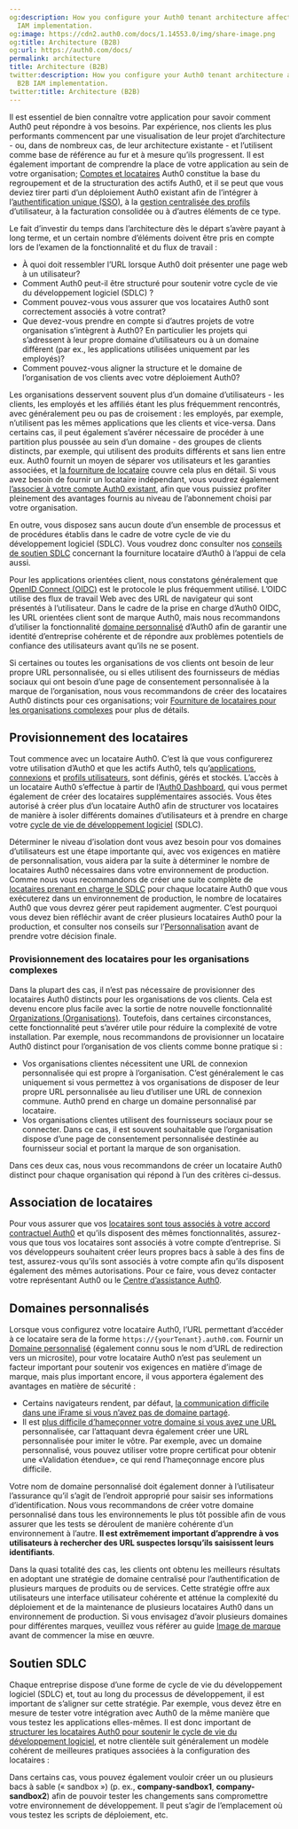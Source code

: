 ```yaml
---
og:description: How you configure your Auth0 tenant architecture affects your B2B
  IAM implementation.
og:image: https://cdn2.auth0.com/docs/1.14553.0/img/share-image.png
og:title: Architecture (B2B)
og:url: https://auth0.com/docs/
permalink: architecture
title: Architecture (B2B)
twitter:description: How you configure your Auth0 tenant architecture affects your
  B2B IAM implementation.
twitter:title: Architecture (B2B)
---
```


Il est essentiel de bien connaître votre application pour savoir comment Auth0 peut répondre à vos besoins. Par expérience, nos clients les plus performants commencent par une visualisation de leur projet d’architecture - ou, dans de nombreux cas, de leur architecture existante - et l’utilisent comme base de référence au fur et à mesure qu’ils progressent. Il est également important de comprendre la place de votre application au sein de votre organisation; [Comptes et locataires](/get-started/create-tenants) Auth0 constitue la base du regroupement et de la structuration des actifs Auth0, et il se peut que vous deviez tirer parti d’un déploiement Auth0 existant afin de l’intégrer à l’[authentification unique (SSO)](/single-sign-on), à la [gestion centralisée des profils](/architecture-scenarios/b2b/profile-management) d’utilisateur, à la facturation consolidée ou à d’autres éléments de ce type.



Le fait d’investir du temps dans l’architecture dès le départ s’avère payant à long terme, et un certain nombre d’éléments doivent être pris en compte lors de l’examen de la fonctionnalité et du flux de travail :

* À quoi doit ressembler l’URL lorsque Auth0 doit présenter une page web à un utilisateur?
* Comment Auth0 peut-il être structuré pour soutenir votre cycle de vie du développement logiciel (SDLC) ?
* Comment pouvez-vous vous assurer que vos locataires Auth0 sont correctement associés à votre contrat?
* Que devez-vous prendre en compte si d’autres projets de votre organisation s’intègrent à Auth0? En particulier les projets qui s’adressent à leur propre domaine d’utilisateurs ou à un domaine différent (par ex., les applications utilisées uniquement par les employés)?
* Comment pouvez-vous aligner la structure et le domaine de l’organisation de vos clients avec votre déploiement Auth0?

Les organisations desservent souvent plus d’un domaine d’utilisateurs - les clients, les employés et les affiliés étant les plus fréquemment rencontrés, avec généralement peu ou pas de croisement : les employés, par exemple, n’utilisent pas les mêmes applications que les clients et vice-versa. Dans certains cas, il peut également s’avérer nécessaire de procéder à une partition plus poussée au sein d’un domaine - des groupes de clients distincts, par exemple, qui utilisent des produits différents et sans lien entre eux. Auth0 fournit un moyen de séparer vos utilisateurs et les garanties associées, et [la fourniture de locataire](#tenant-provision) couvre cela plus en détail. Si vous avez besoin de fournir un locataire indépendant, vous voudrez également [l’associer à votre compte Auth0 existant](#tenant-association), afin que vous puissiez profiter pleinement des avantages fournis au niveau de l’abonnement choisi par votre organisation.



En outre, vous disposez sans aucun doute d’un ensemble de processus et de procédures établis dans le cadre de votre cycle de vie du développement logiciel (SDLC). Vous voudrez donc consulter nos [conseils de soutien SDLC](#sdlc-support) concernant la fourniture locataire d’Auth0 à l’appui de cela aussi.

Pour les applications orientées client, nous constatons généralement que [OpenID Connect (OIDC)](/protocols/openid-connect-protocol) est le protocole le plus fréquemment utilisé. L’OIDC utilise des flux de travail Web avec des URL de navigateur qui sont présentés à l’utilisateur. Dans le cadre de la prise en charge d’Auth0 OIDC, les URL orientées client sont de marque Auth0, mais nous recommandons d’utiliser la fonctionnalité [domaine personnalisé](#custom-domains) d’Auth0 afin de garantir une identité d’entreprise cohérente et de répondre aux problèmes potentiels de confiance des utilisateurs avant qu’ils ne se posent.



Si certaines ou toutes les organisations de vos clients ont besoin de leur propre URL personnalisée, ou si elles utilisent des fournisseurs de médias sociaux qui ont besoin d’une page de consentement personnalisée à la marque de l’organisation, nous vous recommandons de créer des locataires Auth0 distincts pour ces organisations; voir [Fourniture de locataires pour les organisations complexes](#tenant-provision-for-complex-organizations) pour plus de détails.

## Provisionnement des locataires

Tout commence avec un locataire Auth0. C’est là que vous configurerez votre utilisation d’Auth0 et que les actifs Auth0, tels qu’[applications](/applications), [connexions](/connections) et [profils utilisateurs](/architecture-scenarios/b2b/profile-management), sont définis, gérés et stockés. L’accès à un locataire Auth0 s’effectue à partir de l’[Auth0 Dashboard](/get-started/dashboard), qui vous permet également de créer des locataires supplémentaires associés. Vous êtes autorisé à créer plus d’un locataire Auth0 afin de structurer vos locataires de manière à isoler différents domaines d’utilisateurs et à prendre en charge votre [cycle de vie de développement logiciel](#sdlc-support) (SDLC).



Déterminer le niveau d’isolation dont vous avez besoin pour vos domaines d’utilisateurs est une étape importante qui, avec vos exigences en matière de personnalisation, vous aidera par la suite à déterminer le nombre de locataires Auth0 nécessaires dans votre environnement de production. Comme nous vous recommandons de créer une suite complète de [locataires prenant en charge le SDLC](#sdlc-support) pour chaque locataire Auth0 que vous exécuterez dans un environnement de production, le nombre de locataires Auth0 que vous devrez gérer peut rapidement augmenter. C’est pourquoi vous devez bien réfléchir avant de créer plusieurs locataires Auth0 pour la production, et consulter nos conseils sur l’[Personnalisation](/architecture-scenarios/b2b/branding) avant de prendre votre décision finale.

### Provisionnement des locataires pour les organisations complexes

Dans la plupart des cas, il n’est pas nécessaire de provisionner des locataires Auth0 distincts pour les organisations de vos clients. Cela est devenu encore plus facile avec la sortie de notre nouvelle fonctionnalité [Organizations (Organisations)](/organizations/organizations-overview). Toutefois, dans certaines circonstances, cette fonctionnalité peut s’avérer utile pour réduire la complexité de votre installation. Par exemple, nous recommandons de provisionner un locataire Auth0 distinct pour l’organisation de vos clients comme bonne pratique si :

* Vos organisations clientes nécessitent une URL de connexion personnalisée qui est propre à l’organisation. C’est généralement le cas uniquement si vous permettez à vos organisations de disposer de leur propre URL personnalisée au lieu d’utiliser une URL de connexion commune. Auth0 prend en charge un domaine personnalisé par locataire.
* Vos organisations clientes utilisent des fournisseurs sociaux pour se connecter. Dans ce cas, il est souvent souhaitable que l’organisation dispose d’une page de consentement personnalisée destinée au fournisseur social et portant la marque de son organisation.

Dans ces deux cas, nous vous recommandons de créer un locataire Auth0 distinct pour chaque organisation qui répond à l’un des critères ci-dessus.



## Association de locataires

Pour vous assurer que vos [ locataires sont tous associés à votre accord contractuel Auth0](/get-started/create-tenants/child-tenants) et qu’ils disposent des mêmes fonctionnalités, assurez-vous que tous vos locataires sont associés à votre compte d’entreprise. Si vos développeurs souhaitent créer leurs propres bacs à sable à des fins de test, assurez-vous qu’ils sont associés à votre compte afin qu’ils disposent également des mêmes autorisations. Pour ce faire, vous devez contacter votre représentant Auth0 ou le [Centre d’assistance Auth0](https://support.auth0.com).

## Domaines personnalisés

Lorsque vous configurez votre locataire Auth0, l’URL permettant d’accéder à ce locataire sera de la forme `https://{yourTenant}.auth0.com`. Fournir un [Domaine personnalisé](/custom-domains) (également connu sous le nom d’URL de redirection vers un microsite), pour votre locataire Auth0 n’est pas seulement un facteur important pour soutenir vos exigences en matière d’image de marque, mais plus important encore, il vous apportera également des avantages en matière de sécurité :

* Certains navigateurs rendent, par défaut, [la communication difficile dans une iFrame si vous n’avez pas de domaine partagé](/troubleshoot/troubleshoot-authentication/renew-tokens-when-using-safari).
* Il est [plus difficile d’hameçonner votre domaine si vous avez une URL](https://auth0.com/blog/introducing-custom-domains-preview-with-auth0/) personnalisée, car l’attaquant devra également créer une URL personnalisée pour imiter le vôtre. Par exemple, avec un domaine personnalisé, vous pouvez utiliser votre propre certificat pour obtenir une «Validation étendue», ce qui rend l’hameçonnage encore plus difficile.



Votre nom de domaine personnalisé doit également donner à l’utilisateur l’assurance qu’il s’agit de l’endroit approprié pour saisir ses informations d’identification. Nous vous recommandons de créer votre domaine personnalisé dans tous les environnements le plus tôt possible afin de vous assurer que les tests se déroulent de manière cohérente d’un environnement à l’autre. **Il est extrêmement important d’apprendre à vos utilisateurs à rechercher des URL suspectes lorsqu’ils saisissent leurs identifiants**.



Dans la quasi totalité des cas, les clients ont obtenu les meilleurs résultats en adoptant une stratégie de domaine centralisé pour l’authentification de plusieurs marques de produits ou de services. Cette stratégie offre aux utilisateurs une interface utilisateur cohérente et atténue la complexité du déploiement et de la maintenance de plusieurs locataires Auth0 dans un environnement de production. Si vous envisagez d’avoir plusieurs domaines pour différentes marques, veuillez vous référer au guide [Image de marque](/architecture-scenarios/b2b/branding) avant de commencer la mise en œuvre.

## Soutien SDLC

Chaque entreprise dispose d’une forme de cycle de vie du développement logiciel (SDLC) et, tout au long du processus de développement, il est important de s’aligner sur cette stratégie. Par exemple, vous devez être en mesure de tester votre intégration avec Auth0 de la même manière que vous testez les applications elles-mêmes. Il est donc important de [structurer les locataires Auth0 pour soutenir le cycle de vie du développement logiciel](/get-started/create-tenants/set-up-multiple-environments), et notre clientèle suit généralement un modèle cohérent de meilleures pratiques associées à la configuration des locataires :



Dans certains cas, vous pouvez également vouloir créer un ou plusieurs bacs à sable (« sandbox ») (p. ex., **company-sandbox1**, **company-sandbox2**) afin de pouvoir tester les changements sans compromettre votre environnement de développement. Il peut s’agir de l’emplacement où vous testez les scripts de déploiement, etc.